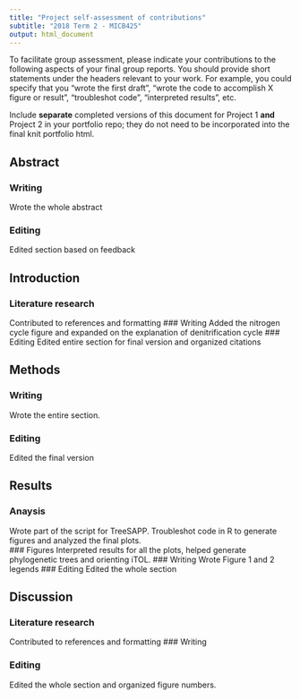 ```yaml
---
title: "Project self-assessment of contributions"
subtitle: "2018 Term 2 - MICB425"
output: html_document
---
```

To facilitate group assessment, please indicate your contributions to the following aspects of your final group reports. You should provide short statements under the headers relevant to your work. For example, you could specify that you "wrote the first draft", "wrote the code to accomplish X figure or result", "troubleshot code", "interpreted results", etc.

Include **separate** completed versions of this document for Project 1 **and** Project 2 in your portfolio repo; they do not need to be incorporated into the final knit portfolio html.

## Abstract
### Writing
Wrote the whole abstract

### Editing
Edited section based on feedback 

## Introduction
### Literature research
Contributed to references and formatting
### Writing
Added the nitrogen cycle figure and expanded on the explanation of denitrification cycle 
### Editing
Edited entire section for final version and organized citations


## Methods
### Writing  
Wrote the entire section.

### Editing
Edited the final version 

## Results
### Anaysis 
Wrote part of the script for TreeSAPP. Troubleshot code in R to generate figures and analyzed the final plots.  
### Figures
Interpreted results for all the plots, helped generate phylogenetic trees and orienting iTOL. 
### Writing
Wrote Figure 1 and 2 legends
### Editing
Edited the whole section 

## Discussion
### Literature research
Contributed to references and formatting
### Writing
 
### Editing
Edited the whole section and organized figure numbers.
